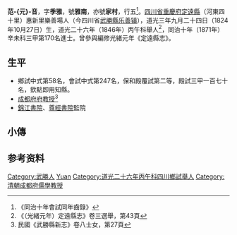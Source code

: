 {{明清人物信息框
| 姓名 = 范-{元}-音
| 原名 =
| 圖片名稱=  
| 圖片大小 = 220px
| 圖片說明 =  
| 最高職務 = [[成都府|成都府]][[府教授|府教授]]
| 國家 = 大清
| 爵位 =
| 籍貫 = [[四川省|四川省]][[重慶府|重慶府]][[定遠縣|定遠縣]]
| 族裔 =  
| 旗籍 =  
| 字號 = 字季雅，號雅南，亦號家村
| 諡號 = 
| 出生日期 = 道光三年九月二十四日（1824年10月27日）
| 出生地點 = 
| 逝世日期 =  
| 逝世地點 = 
| 墓葬 = 
| 配偶 =  龐氏
| 親屬 =  高祖文祚，由歲貢歷任[[內江縣|內江縣]]、[[昭化縣|昭化縣]]訓導；曾祖光銘文生；祖飛熊文生；父朋點貢生，母殷氏。子肇鏞、肇堂、肇瀋、肇謙
| 出身 = 
* 同治十年辛未科進士出身
| 經歷 = 
| 著作 =  《定遠縣志》
*
*
*
}}
{{noteTA
|T=zh-hans:范元音;zh-hk:范元音;zh-tw:范元音;
|1=zh-hans:范元音;zh-hk:范元音;zh-tw:范元音;
}}
'''范-{元}-音'''{{BD|1824年|10月27日|1897年||catIdx=F范}}，字'''季雅'''，號'''雅南'''，亦號'''家村'''，行五<ref>《同治十年會試同年齒錄》</ref>。[[四川省|四川省]][[重慶府|重慶府]][[定遠縣|定遠縣]]（河東四十里）惠新里樂善場人（今四川省[[武勝縣|武勝縣]][[乐善镇|乐善镇]]），道光三年九月二十四日（1824年10月27日）生，道光二十六年（1846年）丙午科舉人<ref>《（光緒元年）定遠縣志》卷三選舉，第43頁</ref>，同治十年（1871年）辛未科三甲第170名進士。曾參與編修光緒元年《定遠縣志》。

== 生平 ==
* 鄉試中式第58名，會試中式第247名，保和殿覆試第二等，殿試三甲一百七十名，欽點即用知縣。
* [[成都府|成都府]][[府教授|府教授]]<ref>民國《武勝縣新志》卷八士女，第27頁</ref>
* [[錦江書院|錦江書院]]、[[尊經書院|尊經書院]]監院

== 小傳 ==
{{Quotation|范-{元}-音傳<br />
范-{元}-音，字雅南，邑東惠新里樂善場人，父一榮清例贈[[文林郎|文林郎]]，兄昆山邑[[廩生|廩生]]，昆仲五人雅南最少，孝友性成，尤純謹嗜讀，自束髮受書，終歲居窗，終日伏案，未嘗馳心於外。道光丙午夏，科試入邑庠，是歲秋闈即登賢書，時年二十三。嗣後兩上春官不第，歸里設館授徒，循循善誘，成就者多。咸豐庚申，縣尹慕其賢，禮聘主講印山書院，從遊者日益眾，其教人以德行為先，文藝為後，貌恭而性和，匪特門弟子敬愛之，外人亦恆多親近焉，時滇賊擾縣逼城下，雅南佐縣尹李赤城督士民登陴防守，卒得轉危為安，賊平後仍事教讀。至同治十年辛未科會試中式進士，以知縣即用。乃自以其性恬靜不近刑名，不慕榮利。請改教職回籍候選。光緒二年八月選授[[成都府|成都府]]教授。三年正月到任。至六年大計督憲[[丁寶楨|丁]]器重之，保薦卓異，委兼錦江書院監院。九年正月初次俸滿留任，十年正月二次俸滿留任，是年大計督憲[[劉秉璋|劉]]再保薦卓異，又委兼尊經書院監院。後於十七年五月因繼母胡氏病故，丁艱回籍，計在任十餘年，送考數次，遇寒士則減免院費，來見者或不取贄，以故解任歸囊，仍空空兩袖清風而已，時年已六十有五。由是淡泊自甘，足不履城市，居常拾殘書裝訂，間參內典或吟詩以自娛，幾有尼父發憤忘食，樂以忘憂，不知老之將至氣象，年七十作夫婦生壙自為銘曰：『石熙下士，高川鄙儒，父曰榮公，母出殷都，昆仲五人，予以季呼，生質既魯，人笑愚迂。道光癸未菊月以生廿四乙亥實予降庚，自少至長，父教師成，蛾術時勉，忝附科名，歲維丙午，齡屆廿三，泮芹夏掇月桂秋攀京遊兩次退館塾庵，咸豐甲寅，蓼莪抱慚，庚申以後，主講印山，滇賊圍縣，獲救始還。同治丁卯，父辭塵寰，攀髯莫逮，衣永埋斑，辛未禮闈，試雋南宮，才拙辭縣，教授蜀中，仰蒙制府丁公劉公，兩保卓異，永矢清風，錦江尊經書院迭兼，愧無實學，勵俗超凡。光緒辛卯，言賦歸帆，守胡母制，俗務胥芟，幼時作配，裔本鳳雛，同心黽勉，患難相扶。甲申秋望寅降吉符，今偕稀古共穴謀俱，迺作幽壙，頤起待期，無德裕後，恥有溢詞，惡小宜戒善小宜為，勉哉後人，以古為師。』，其為文僕質若此，可想見其為人後三年卒，壽七十三，生平所作詩文多散佚不存。
|尹之任|民國武勝縣新志<ref>民國《武勝縣新志》卷九士女，第12頁</ref>}}

== 参考资料 ==
{{reflist}}

{{同治十年辛未科殿試金榜}}

{{Authority control}}

{{DEFAULTSORT:}}
[[Category:武勝人|Category:武勝人]]
[[Category:范姓|Yuan]]
[[Category:道光二十六年丙午科四川鄉試舉人|Category:道光二十六年丙午科四川鄉試舉人]]
[[Category:清朝成都府儒學教授|Category:清朝成都府儒學教授]]